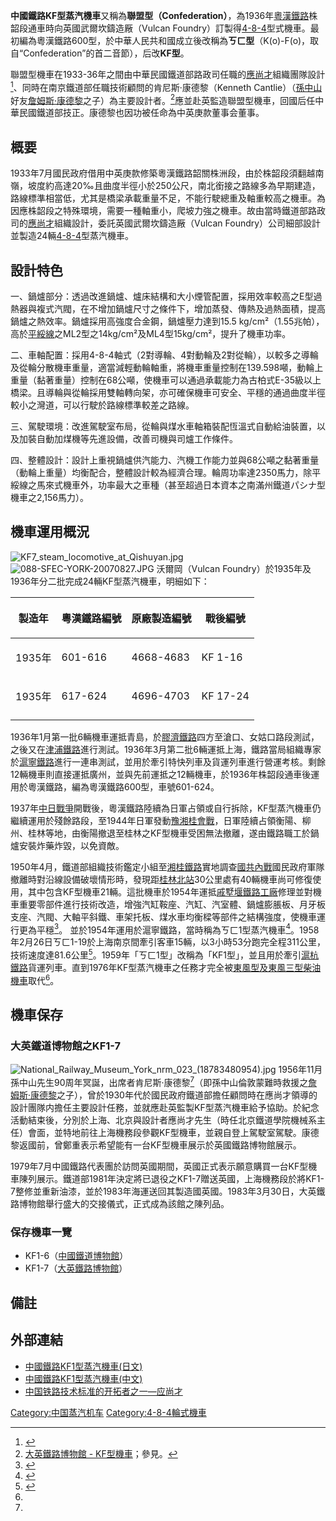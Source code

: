 {{Infobox Locomotive|
name=KF型蒸汽機車|
powertype=蒸汽機車|
image= Hugh llewelyn 607 (5558862704).jpg|
caption= 保存於大英鐵路博物館之KF型機車|
designer= 武尔坎铸造厂| 
builder=武尔坎铸造厂|
buildmodel=KF|
builddate=1935年—1936年|
totalproduction=24輛|
aarwheels=2D2 |
whytetype=4-8-4|
gauge=1,435 mm|
driversize=1,750 mm|
wheelbase = 3,660 mm|
length= 28,410 mm|
width = |
height= |
weight=138.598 t (整备质量) |
weightondrivers= 67.96 t|
tenderweight= 32.00 t|
fueltype = 煤|
fuelcap = 15.00 t|
watercap = 35.00 m³|
boiler = 過熱式|
boilerpressure = 15.5 kg/cm²|
firearea = 6.34 m²|
totalsurface = 394.64 m²|
cylindercount= 2個|
cylindersize = |
valvegear = |
topspeed = 120 km/h|
acceleration = 0.288km/h/s
}}
'''中國鐵路KF型蒸汽機車'''又稱為'''聯盟型（Confederation）'''，為1936年[[粵漢鐵路|粵漢鐵路]]株韶段通車時向英國武爾坎鑄造厰（Vulcan Foundry）訂製得[[4-8-4|4-8-4]]型式機車。最初編為粵漢鐵路600型，於中華人民共和國成立後改稱為'''ㄎㄈ型'''（K(o)-F(o)，取自“Confederation”的首二音節），后改'''KF型'''。

聯盟型機車在1933-36年之間由中華民國鐵道部路政司任職的[[應尚才|應尚才]]組織團隊設計<ref>{{Cite web |url=http://mece.njtu.edu.cn/xywh/lsjy/7476.htm |title=机械系第一任系主任——应尚才生平简介 |access-date=2015-05-23 |archive-url=https://web.archive.org/web/20150416015148/http://mece.njtu.edu.cn/xywh/lsjy/7476.htm |archive-date=2015-04-16 |dead-url=yes }}</ref>、同時在南京鐵道部任職技術顧問的肯尼斯·康德黎（Kenneth Cantlie）（[[孫中山|孫中山]]好友[[詹姆斯·康德黎|詹姆斯·康德黎]]之子）為主要設計者。<ref name=Cantlie>[http://Fwww.nrm.org.uk/~/media/Files/NRM/PDF/archiveslists/tech-files/1987-7001.pdf 大英鐵路博物館 - KF型機車]{{dead link|date=2017年11月 |bot=InternetArchiveBot |fix-attempted=yes }}；參見{{lang|en|{{lang|en|The British 4-8-4 for China}}}}。</ref>應並赴英監造聯盟型機車，回國后任中華民國鐵道部技正。康德黎也因功被任命為中英庚款董事会董事。

==概要==

1933年7月國民政府借用中英庚款修築粵漢鐵路韶關株洲段，由於株韶段須翻越南嶺，坡度約高達20‰且曲度半徑小於250公尺，南北銜接之路線多為早期建造，路線標準相當低，尤其是橋梁承載重量不足，不能行駛總重及軸重較高之機車。為因應株韶段之特殊環境，需要一種軸重小，爬坡力強之機車。故由當時鐵道部路政司的[[應尚才|應尚才]]組織設計，委託英國武爾坎鑄造厰（Vulcan Foundry）公司細部設計並製造24輛[[4-8-4|4-8-4]]型蒸汽機車。

==設計特色==
一、鍋爐部分：透過改進鍋爐、爐床結構和大小煙管配置，採用效率較高之E型過熱器與複式汽閥，在不增加鍋爐尺寸之條件下，增加蒸發、傳熱及過熱面積，提高鍋爐之熱效率。鍋爐採用高強度合金鋼，鍋爐壓力達到15.5 kg/cm²（1.55兆帕），高於[[京包鐵路|平綏線]]之ML2型之14kg/cm²及ML4型15kg/cm²，提升了機車功率。

二、車軸配置：採用4-8-4軸式（2對導輪、4對動輪及2對從輪），以較多之導輪及從輪分散機車重量，適當減輕動輪軸重，將機車重量控制在139.598噸，動輪上重量（黏著重量）控制在68公噸，使機車可以通過承載能力為古柏式E-35級以上橋梁。且導輪與從輪採用雙軸轉向架，亦可確保機車可安全、平穩的通過曲度半徑較小之灣道，可以行駛於路線標準較差之路線。

三、駕駛環境：改進駕駛室布局，從輪與煤水車軸箱裝配恆溫式自動給油裝置，以及加裝自動加煤機等先進設備，改善司機與司爐工作條件。

四、整體設計：設計上重視鍋爐供汽能力、汽機工作能力並與68公噸之黏著重量（動輪上重量）均衡配合，整體設計較為經濟合理。輪周功率達2350馬力，除平綏線之馬來式機車外，功率最大之車種（甚至超過日本資本之南滿州鐵道パシナ型機車之2,156馬力）。

==機車運用概況==
[[File:KF7_steam_locomotive_at_Qishuyan.jpg|thumb]]
[[File:088-SFEC-YORK-20070827.JPG|thumb]]
沃爾岡（Vulcan Foundry）於1935年及1936年分二批完成24輛KF型蒸汽機車，明細如下：

{| class="wikitable"
|- 
! style="white-space: nowrap;" |  製造年
! style="white-space: nowrap;" |  粵漢鐵路編號
! style="white-space: nowrap;" |  原廠製造編號
! style="white-space: nowrap;" |  戰後編號
|- 
! style="white-space: nowrap;" |  1935年
! style="white-space: nowrap;" |  601-616
! style="white-space: nowrap;" |  4668-4683
! style="white-space: nowrap;" |  KF 1-16
|- 
! style="white-space: nowrap;" |  1935年
! style="white-space: nowrap;" |  617-624
! style="white-space: nowrap;" |  4696-4703
! style="white-space: nowrap;" |  KF 17-24
|-
|}

1936年1月第一批6輛機車運抵青島，於[[膠濟鐵路|膠濟鐵路]]四方至滄口、女姑口路段測試，之後又在[[津浦鐵路|津浦鐵路]]進行測試。1936年3月第二批6輛運抵上海，鐵路當局組織專家於[[滬寧鐵路|滬寧鐵路]]進行一連串測試，並用於牽引特快列車及貨運列車進行營運考核。剩餘12輛機車則直接運抵廣州，並與先前運抵之12輛機車，於1936年株韶段通車後運用於粵漢鐵路，編為粵漢鐵路600型，車號601-624。

1937年[[對日抗戰|中日戰爭]]開戰後，粵漢鐵路陸續為日軍占領或自行拆除，KF型蒸汽機車仍繼續運用於殘餘路段，至1944年日軍發動[[豫湘桂會戰|豫湘桂會戰]]，日軍陸續占領衡陽、柳州、桂林等地，由衡陽撤退至桂林之KF型機車受困無法撤離，遂由鐵路職工於鍋爐安裝炸藥炸毀，以免資敵。

1950年4月，鐵道部組織技術鑑定小組至[[湘桂鐵路|湘桂鐵路]]實地調查[[國共內戰|國共內戰]]國民政府軍隊撤離時對沿線設備破壞情形時，發現距[[桂林北站|桂林北站]]30公里處有40輛機車尚可修復使用，其中包含KF型機車21輛。這批機車於1954年運抵[[南車戚墅堰機車|戚墅堰鐵路工廠]]修理並對機車重要零部件進行技術改造，增強汽缸鞍座、汽缸、汽室體、鍋爐膨脹板、月牙板支座、汽閥、大軸平斜鐵、車架托板、煤水車均衡樑等部件之結構強度，使機車運行更為平穩<ref>{{Cite web |url=http://www.shtong.gov.cn/newsite/node2/node2245/node68716/node68722/node68766/node68846/userobject1ai66620.html |title=上海地方志辦公室 上海鐵路志 第二篇運輸生產 第五章機務 第二節機車檢修。 |access-date=2019-04-15 |archive-date=2016-04-27 |archive-url=https://web.archive.org/web/20160427144955/http://www.shtong.gov.cn/Newsite/node2/node2245/node68716/node68722/node68766/node68846/userobject1ai66620.html |dead-url=no }}</ref>。
並於1954年運用於滬寧鐵路，當時稱為ㄎㄈ1型蒸汽機車<ref name=SanhaiSL>{{Cite web |url=http://www.shtong.gov.cn/newsite/node2/node2245/node68716/node68722/node68766/node68846/userobject1ai66619.html |title=上海地方志辦公室 上海鐵路志 第二篇運輸生產 第五章機務 第一節機車運用 |access-date=2019-04-15 |archive-date=2014-07-19 |archive-url=https://web.archive.org/web/20140719141517/http://www.shtong.gov.cn/newsite/node2/node2245/node68716/node68722/node68766/node68846/userobject1ai66619.html |dead-url=no }}</ref>。1958年2月26日ㄎㄈ1-19於上海南京間牽引客車15輛，以3小時53分跑完全程311公里，技術速度達81.6公里<ref>{{Cite web |url=http://www.shtong.gov.cn/newsite/node2/node2245/node68716/node68722/node68762/node68842/userobject1ai66600.html |title=上海地方志辦公室 上海鐵路志 第二篇運輸生產 第三章旅客運輸 第三節客運組織 |access-date=2019-04-15 |archive-date=2016-04-27 |archive-url=https://web.archive.org/web/20160427144856/http://www.shtong.gov.cn/Newsite/node2/node2245/node68716/node68722/node68762/node68842/userobject1ai66600.html |dead-url=no }}</ref>。1959年「ㄎㄈ1型」改稱為「KF1型」，並且用於牽引[[滬杭鐵路|滬杭鐵路]]貨運列車。直到1976年KF型蒸汽機車之任務才完全被[[東風型柴油機車|東風型及東風三型柴油機車]]取代<ref name= SanhaiSL/>。

==機車保存==
===大英鐵道博物館之KF1-7===
[[File:National_Railway_Museum_York_nrm_023_(18783480954).jpg|right]]
1956年11月孫中山先生90周年冥誕，出席者肯尼斯·康德黎<ref name=Cantlie/>（即孫中山倫敦蒙難時救援之[[康德黎|詹姆斯·康德黎]]之子），曾於1930年代於國民政府鐵道部擔任顧問時在應尚才領導的設計團隊内擔任主要設計任務，並就應赴英監製KF型蒸汽機車給予協助。於紀念活動結束後，分別於上海、北京與設計者應尚才先生（時任北京鐵道學院機械系主任）會面，並特地前往上海機務段參觀KF型機車，並親自登上駕駛室駕駛。康德黎返國前，曾鄭重表示希望能有一台KF型機車展示於英國鐵路博物館展示。

1979年7月中國鐵路代表團於訪問英國期間，英國正式表示願意購買一台KF型機車陳列展示。鐵道部1981年決定將已退役之KF1-7贈送英國，上海機務段於將KF1-7整修並重新油漆，並於1983年海運送回其製造國英國。1983年3月30日，大英鐵路博物館舉行盛大的交接儀式，正式成為該館之陳列品。

===保存機車一覽===
* KF1-6（[[中國鐵道博物館|中國鐵道博物館]]）
* KF1-7（[[大英鐵路博物館|大英鐵路博物館]]）

==備註==
<references />

==外部連結==
{{commons category|China Railways KF}}
* [https://web.archive.org/web/20140202132722/http://www.kurogane-rail.jp/zh2/kf1607.html 中國鐵路KF1型蒸汽機車(日文)]
* [https://web.archive.org/web/20090322125707/http://www.kurogane-rail.jp/zh2/ckf1607.html 中國鐵路KF1型蒸汽機車(中文)]
* [http://www.gmw.cn/content/2005-07/26/content_271782.htm 中国铁路技术标准的开拓者之一—应尚才] {{Wayback|url=http://www.gmw.cn/content/2005-07/26/content_271782.htm |date=20121114043838 }}

{{China-loco|s}}

[[Category:中国蒸汽机车|Category:中国蒸汽机车]]
[[Category:4-8-4輪式機車|Category:4-8-4輪式機車]]